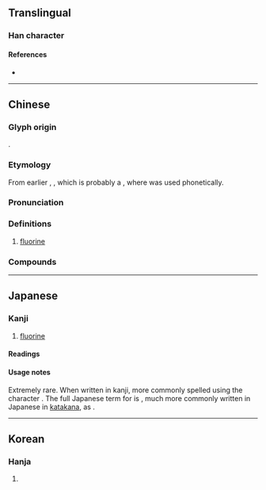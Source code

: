 {{character info/new}}
==Translingual==

===Han character===
{{Han char|rn=84|rad=气|as=05|sn=9|four=80510|canj=ONLLN|ids=⿹气弗}}

====References====
* {{Han ref|kx=0599.111|dkj=17058|hdz=32011.060|uh=6C1F|ud=27679|bh=AC74|bd=44148}}

----

==Chinese==
{{zh-forms}}
{{elements|zh|F|氧|O|氖|Ne}}
{{zh-wp}}

===Glyph origin===
{{Han compound|气|弗|c1=s|t1=gas|c2=p|ls=psc|no_och2=1}}.

===Etymology===
From earlier {{zh-l|弗氣}}, {{zh-l|弗素}}, which is probably a {{obor|zh|ja|弗素|nocap=1}}, where {{ja-r|弗|ふつ}} was used phonetically.

===Pronunciation===
{{zh-pron
|m=fú
|c=fat1
|mn=ml:hu̍t
|mc=
|oc=
|ma=
|cat=n
}}

===Definitions===
{{zh-hanzi}}

# {{lb|zh|chemistry}} [[fluorine]]

===Compounds===
{{zh-der|氟利昂|氯氟烴|氟氣|氟化物}}

{{zh-cat|Chemical elements}}

----

==Japanese==

===Kanji===
{{ja-kanji|grade=uc|rs=气05}}

# [[fluorine]]

====Readings====
{{ja-readings
|kanyoon=ふつ
}}

====Usage notes====
Extremely rare. When written in kanji, more commonly spelled using the character {{l|ja|弗}}. The full Japanese term for {{m|en|fluorine}} is {{ja-l|弗素}}, much more commonly written in Japanese in [[katakana]], as {{ja-l|フッ素}}.

----

==Korean==

===Hanja===
{{ko-hanja|hangeul=불|eumhun=|rv=bul|mr=pul|y=pul}}

# {{rfdef|ko|sort=气05}}